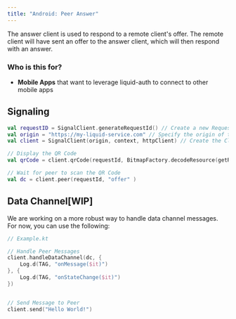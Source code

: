 ```yaml
---
title: "Android: Peer Answer"
---
```


The answer client is used to respond to a remote client's offer.
The remote client will have sent an offer to the answer client, which will then respond with an answer.

### Who is this for?

- **Mobile Apps** that want to leverage liquid-auth to connect to other mobile apps

## Signaling

```kotlin
val requestID = SignalClient.generateRequestId() // Create a new Request ID
val origin = "https://my-liquid-service.com" // Specify the origin of the service
val client = SignalClient(origin, context, httpClient) // Create the Client

// Display the QR Code
val qrCode = client.qrCode(requestId, BitmapFactory.decodeResource(getResources(), R.mipmap.ic_launcher_round))

// Wait for peer to scan the QR Code
val dc = client.peer(requestId, "offer" )

```

## Data Channel[WIP]

We are working on a more robust way to handle data channel messages. For now, you can use the following:

```kotlin
// Example.kt

// Handle Peer Messages
client.handleDataChannel(dc, {
    Log.d(TAG, "onMessage($it)")
}, {
    Log.d(TAG, "onStateChange($it)")
})


// Send Message to Peer
client.send("Hello World!")
```
